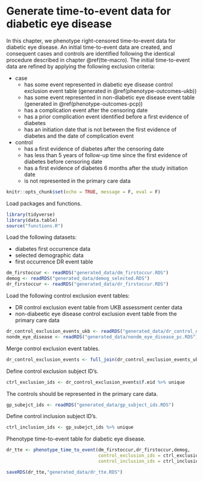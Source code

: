# Generate time-to-event data for diabetic eye disease {#tte-dr}

In this chapter, we phenotype right-censored time-to-event data for diabetic eye disease. An initial time-to-event data are created, and consequent cases and controls are identified following the identical procedure described in chapter \@ref(tte-macro). The initial time-to-event data are refined by applying the following exclusion criteria: 

  - case
    - has some event represented in diabetic eye disease control exclusion event table (generated in \@ref(phenotype-outcomes-ukb))
    - has some event represented in non-diabetic eye disease event table (generated in \@ref(phenotype-outcomes-pcp))
    - has a complication event after the censoring date
    - has a prior complication event identified before a first evidence of diabetes
    - has an initiation date that is not between the first evidence of diabetes and the date of complication event
  
  - control
    - has a first evidence of diabetes after the censoring date
    - has less than 5 years of follow-up time since the first evidence of diabetes before censoring date
    - has a first evidence of diabetes 6 months after the study initiation date
    - is not represented in the primary care data

```r
knitr::opts_chunk$set(echo = TRUE, message = F, eval = F)
```

Load packages and functions.
```r
library(tidyverse)
library(data.table)
source("functions.R")
```

Load the following datasets:

- diabetes first occurrence data
- selected demographic data
- first occurrence DR event table

```r
dm_firstoccur <- readRDS("generated_data/dm_firstoccur.RDS")
demog <- readRDS("generated_data/demog_selected.RDS")
dr_firstoccur <- readRDS("generated_data/dr_firstoccur.RDS")
```

Load the following control exclusion event tables:

- DR control exclusion event table from UKB assessment center data
- non-diabeetic eye disease control exclusion event table from the primary care data

```r
dr_control_exclusion_events_ukb <- readRDS("generated_data/dr_control_exclusion_events_ukb.RDS")
nondm_eye_disease <- readRDS("generated_data/nondm_eye_disease_pc.RDS")
```

Merge control exclusion event tables.
```r
dr_control_exclusion_events <- full_join(dr_control_exclusion_events_ukb,nondm_eye_disease,by=c("f.eid","event_dt"))
```

Define control exclusion subject ID's.
```r
ctrl_exclusion_ids <- dr_control_exclusion_events$f.eid %>% unique
```

The controls should be represented in the primary care data.
```r
gp_subejct_ids <- readRDS("generated_data/gp_subject_ids.RDS")
```

Define control inclusion subject ID's.
```r
ctrl_inclusion_ids <- gp_subejct_ids %>% unique
```

Phenotype time-to-event table for diabetic eye disease.
```r
dr_tte <- phenotype_time_to_event(dm_firstoccur,dr_firstoccur,demog,
                                  control_exclusion_ids = ctrl_exclusion_ids,
                                  control_inclusion_ids = ctrl_inclusion_ids)
```

```r
saveRDS(dr_tte,"generated_data/dr_tte.RDS")
```





